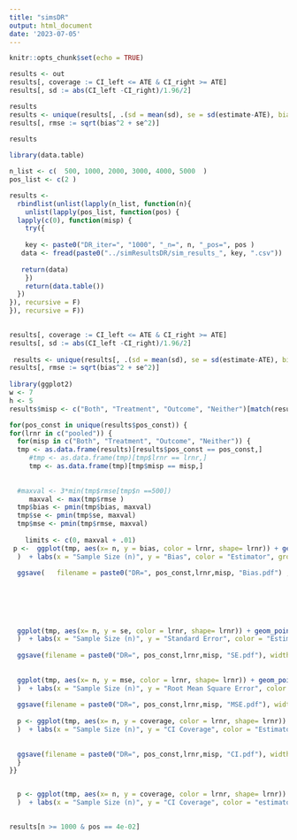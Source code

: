 ```yaml
---
title: "simsDR"
output: html_document
date: '2023-07-05'
---
```


```r
knitr::opts_chunk$set(echo = TRUE)
```


 


```r
 
results <- out
results[, coverage := CI_left <= ATE & CI_right >= ATE]
results[, sd := abs(CI_left -CI_right)/1.96/2]

results
results <- unique(results[, .(sd = mean(sd), se = sd(estimate-ATE), bias = abs(mean(estimate - ATE)), coverage = mean(coverage)), by = c( "misp",   "estimator", "lrnr")])
results[, rmse := sqrt(bias^2 + se^2)]
 
results
```


```r
library(data.table)

n_list <- c(  500, 1000, 2000, 3000, 4000, 5000  )
pos_list <- c(2 )

results <-
  rbindlist(unlist(lapply(n_list, function(n){
    unlist(lapply(pos_list, function(pos) {
  lapply(c(0), function(misp) {
    try({
      
    key <- paste0("DR_iter=", "1000", "_n=", n, "_pos=", pos )
   data <- fread(paste0("../simResultsDR/sim_results_", key, ".csv"))
   
   return(data)
    })
    return(data.table())
  })
}), recursive = F)
}), recursive = F))

 
results[, coverage := CI_left <= ATE & CI_right >= ATE]
results[, sd := abs(CI_left -CI_right)/1.96/2]
 
 results <- unique(results[, .(sd = mean(sd), se = sd(estimate-ATE), bias = abs(mean(estimate - ATE)), coverage = mean(coverage)), by = c("pos_const", "n", "misp",   "estimator", "lrnr")])
results[, rmse := sqrt(bias^2 + se^2)]
 
library(ggplot2)
w <- 7
h <- 5
results$misp <- c("Both", "Treatment", "Outcome", "Neither")[match(results$misp, c("1", "2", "3", "4"))]

for(pos_const in unique(results$pos_const)) {
for(lrnr in c("pooled")) {
  for(misp in c("Both", "Treatment", "Outcome", "Neither")) {
  tmp <- as.data.frame(results)[results$pos_const == pos_const,]
     #tmp <- as.data.frame(tmp)[tmp$lrnr == lrnr,]
     tmp <- as.data.frame(tmp)[tmp$misp == misp,]
 
  
  #maxval <- 3*min(tmp$rmse[tmp$n ==500])
     maxval <- max(tmp$rmse )
  tmp$bias <- pmin(tmp$bias, maxval)
  tmp$se <- pmin(tmp$se, maxval)
  tmp$mse <- pmin(tmp$rmse, maxval)
 
    limits <- c(0, maxval + .01)
 p <-  ggplot(tmp, aes(x= n, y = bias, color = lrnr, shape= lrnr)) + geom_point(size = 4) + geom_line( color="grey", linetype = "dashed") +  facet_wrap(~estimator, ncol =2)  + theme_bw() +     theme(  text = element_text(size=18), axis.text.x = element_text(size = 14 , hjust = 1, vjust = 0.5), legend.position = "bottom",   legend.box = "horizontal" 
  )  + labs(x = "Sample Size (n)", y = "Bias", color = "Estimator", group = "Estimator", shape= "Estimator") +  scale_y_continuous( limits = limits) 
  
  ggsave(   filename = paste0("DR=", pos_const,lrnr,misp, "Bias.pdf") , width = w, height = h)
 
      
 
      
                                      
                                     
  ggplot(tmp, aes(x= n, y = se, color = lrnr, shape= lrnr)) + geom_point(size = 4) + geom_line( color="grey", linetype = "dashed")  + facet_wrap(~estimator, ncol =2) + theme_bw()  +     theme(  text = element_text(size=18), axis.text.x = element_text(size = 14 , hjust = 1, vjust = 0.5), legend.position = "bottom",   legend.box = "horizontal" 
  )  + labs(x = "Sample Size (n)", y = "Standard Error", color = "Estimator", group = "Estimator", shape= "Estimator") +  scale_y_continuous( limits = limits)
  
  ggsave(filename = paste0("DR=", pos_const,lrnr,misp, "SE.pdf"), width = w, height = h)
  
  
  ggplot(tmp, aes(x= n, y = mse, color = lrnr, shape= lrnr)) + geom_point(size = 4)  + geom_line( color="grey", linetype = "dashed") + facet_wrap(~estimator, ncol =2) + theme_bw()  +     theme(  text = element_text(size=18), axis.text.x = element_text(size = 14 , hjust = 1, vjust = 0.5), legend.position = "bottom",   legend.box = "horizontal" 
  )  + labs(x = "Sample Size (n)", y = "Root Mean Square Error", color = "Estimator", group = "Estimator", shape= "Estimator")  +  scale_y_continuous( limits = limits)
  
  ggsave(filename = paste0("DR=", pos_const,lrnr,misp, "MSE.pdf"), width = w, height = h)
  
  p <- ggplot(tmp, aes(x= n, y = coverage, color = lrnr, shape= lrnr)) + geom_point(size = 4) + geom_line( color="grey", linetype = "dashed")  + facet_wrap(~estimator, ncol =2)+ scale_y_continuous(limits = c(min(tmp$coverage), 0.97)) + geom_hline(yintercept = 0.95, color = "grey") + theme_bw() +     theme(  text = element_text(size=18), axis.text.x = element_text(size = 14 , hjust = 1, vjust = 0.5), legend.position = "bottom",   legend.box = "horizontal" 
  )  + labs(x = "Sample Size (n)", y = "CI Coverage", color = "Estimator", group = "Estimator", shape= "Estimator")  
  
  
  ggsave(filename = paste0("DR=", pos_const,lrnr,misp, "CI.pdf"), width = w, height = h)
  }
}}


  p <- ggplot(tmp, aes(x= n, y = coverage, color = lrnr, shape= lrnr)) + geom_point(size = 4) + facet_wrap(~estimator, ncol =2)+ scale_y_log10() + geom_hline(yintercept = 0.95, color = "grey") + theme_bw() +     theme(  text = element_text(size=18), axis.text.x = element_text(size = 14 , hjust = 1, vjust = 0.5), legend.position = "bottom",   legend.box = "horizontal" , legend.title = element_blank()
  )  + labs(x = "Sample Size (n)", y = "CI Coverage", color = "estimator", group = "estimator", shape= "estimator")  
 

```



```r

results[n >= 1000 & pos == 4e-02]

```
